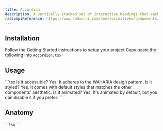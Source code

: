 ```yaml
---
title: Accordion
description: A vertically stacked set of interactive headings that each reveal a section of content.
radixApiReference: https://www.radix-ui.com/docs/primitives/components/accordion#api-reference
---
```


<ComponentDemo name="Accordion" />

## <HeaderLink href="#installation">Installation</HeaderLink>

<Steps id="installation">

<Step className="inline-flex items-center gap-2 [&>p]:mt-0">
  Follow the
  <Link href={"/docs/getting-started"}>Getting Started</Link>
  instructions to setup your project
</Step>
<Step>
  Copy paste the following into <Code>Accordion.tsx</Code>
</Step>
<ComponentSource name="Accordion" />

</Steps>

## <HeaderLink href="#usage">Usage</HeaderLink>

<CodeBlock id="usage">
  ```tsx
  <Accordion type="single" collapsible>
    <AccordionItem value="item-1">
      <AccordionTrigger>Is it accessible?</AccordionTrigger>
      <AccordionContent>Yes. It adheres to the WAI-ARIA design pattern.</AccordionContent>
    </AccordionItem>
    <AccordionItem value="item-2">
      <AccordionTrigger>Is it styled?</AccordionTrigger>
      <AccordionContent>
        Yes. It comes with default styles that matches the other components&apos; aesthetic.
      </AccordionContent>
    </AccordionItem>
    <AccordionItem value="item-3">
      <AccordionTrigger>Is it animated?</AccordionTrigger>
      <AccordionContent>Yes. It&apos;s animated by default, but you can disable it if you prefer.</AccordionContent>
    </AccordionItem>
  </Accordion>
  ```
</CodeBlock>

## <HeaderLink href="#anatomy">Anatomy</HeaderLink>

<CodeBlock id="anatomy">
  ```tsx
  <Accordion>
    <AccordionTrigger></AccordionTrigger>
    <AccordionContent>
      <AccordionItem></AccordionItem>
    </AccordionContent>
  </Accordion>
  ```
</CodeBlock>
